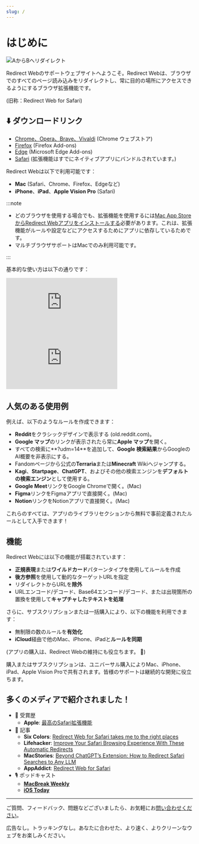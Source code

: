 ```yaml
---
slug: /
---
```



# はじめに

<div style={{display: "flex", flexDirection: "column", alignItems: "flex-start", marginBottom: "25px"}}>
  <img src="./img/redirect-a-to-b.png" style={{display: "block", minWidth: "360px", maxWidth: "500px", width: "100%", height: "auto", marginBottom: "25px"}} alt="AからBへリダイレクト" />
  <ExtensionStoreLinks />
</div>

Redirect Webのサポートウェブサイトへようこそ。Redirect Webは、ブラウザでのすべてのページ読み込みをリダイレクトし、常に目的の場所にアクセスできるようにするブラウザ拡張機能です。

(旧称：Redirect Web for Safari)

## ⬇️ ダウンロードリンク

- [Chrome、Opera、Brave、Vivaldi](https://chromewebstore.google.com/detail/ffglckbhfbfmdkefdmjbhpnffkcmlhdh) (Chrome ウェブストア)
- [Firefox](https://addons.mozilla.org/firefox/addon/redirect-web/) (Firefox Add-ons)
- [Edge](https://microsoftedge.microsoft.com/addons/detail/hmfkakfdccgdpgemaicfgngnmflefpga) (Microsoft Edge Add-ons)
- [Safari](https://apps.apple.com/app/id1571283503) (拡張機能はすでにネイティブアプリにバンドルされています。)

Redirect Webは以下で利用可能です：

- **Mac** (Safari、Chrome、Firefox、Edgeなど)
- **iPhone**、**iPad**、**Apple Vision Pro** (Safari)

:::note

- どのブラウザを使用する場合でも、拡張機能を使用するには[Mac App StoreからRedirect Webアプリをインストールする](https://apps.apple.com/app/id1571283503)必要があります。これは、拡張機能がルールや設定などにアクセスするためにアプリに依存しているためです。
- マルチブラウザサポートはMacでのみ利用可能です。

:::

基本的な使い方は以下の通りです：

<iframe style={{width:"100%", aspectRatio:"9/16", height:"auto", maxHeight:"60vh", maxWidth:"35vh"}} src="https://www.youtube.com/embed/NaQ5X-v-qJU" title="iOS デモビデオ (YouTube)" frameborder="0" allow="accelerometer; autoplay; clipboard-write; encrypted-media; gyroscope; picture-in-picture; web-share" allowfullscreen></iframe>

<iframe style={{width:"100%", aspectRatio:"17/9", height:"auto", maxHeight:"100vh"}} src="https://www.youtube.com/embed/5eU89Gu73SQ" title="macOS デモビデオ (YouTube)" frameborder="0" allow="accelerometer; autoplay; clipboard-write; encrypted-media; gyroscope; picture-in-picture; web-share" allowfullscreen></iframe>

## 人気のある使用例

例えば、以下のようなルールを作成できます：

- **Reddit**をクラシックデザインで表示する (old.reddit.com)。
- **Google マップ**のリンクが表示されたら常に**Apple マップ**を開く。
- すべての検索に**?udm=14**を追加して、**Google 検索結果**からGoogleのAI概要を非表示にする。
- Fandomページから公式の**Terraria**または**Minecraft** Wikiへジャンプする。
- **Kagi**、**Startpage**、**ChatGPT**、およびその他の検索エンジンを**デフォルトの検索エンジン**として使用する。
- **Google Meet**リンクをGoogle Chromeで開く。(Mac)
- **Figma**リンクをFigmaアプリで直接開く。(Mac)
- **Notion**リンクをNotionアプリで直接開く。(Mac)

これらのすべては、アプリのライブラリセクションから無料で事前定義されたルールとして入手できます！

## 機能

Redirect Webには以下の機能が搭載されています：

- **正規表現**または**ワイルドカード**パターンタイプを使用してルールを作成
- **後方参照**を使用して動的なターゲットURLを指定
- リダイレクトからURLを**除外**
- URLエンコード/デコード、Base64エンコード/デコード、または出現箇所の置換を使用して**キャプチャしたテキストを処理**

さらに、サブスクリプションまたは一括購入により、以下の機能を利用できます：

- 無制限の数のルールを**有効化**
- **iCloud**経由で他のMac、iPhone、iPadと**ルールを同期**

(アプリの購入は、Redirect Webの維持にも役立ちます。 🙏)

購入またはサブスクリプションは、ユニバーサル購入によりMac、iPhone、iPad、Apple Vision Proで共有されます。皆様のサポートは継続的な開発に役立ちます。

## 多くのメディアで紹介されました！

* 🏅 受賞歴
    * **Apple**: [最高のSafari拡張機能](https://apps.apple.com/us/story/id1377753262)
* 📰 記事
    * **Six Colors**: [Redirect Web for Safari takes me to the right places](https://sixcolors.com/post/2022/11/redirect-web-for-safari-takes-me-to-the-right-places/)
    * **Lifehacker**: [Improve Your Safari Browsing Experience With These Automatic Redirects](https://lifehacker.com/improve-your-safari-browsing-experience-with-these-auto-1849812013)
    * **MacStories**: [Beyond ChatGPT’s Extension: How to Redirect Safari Searches to Any LLM](https://www.macstories.net/tutorials/beyond-chatgpts-extension-how-to-redirect-safari-searches-to-any-llm/)
    * **AppAddict**: [Redirect Web for Safari](https://appaddict.app/post/redirect-web-for-safari)
* 🎙️ ポッドキャスト
    * [**MacBreak Weekly**](https://youtu.be/I251K3L2s88?t=7427)
    * [**iOS Today**](https://youtu.be/cWkwH84b6M4?t=636)

---

ご質問、フィードバック、問題などございましたら、お気軽にお[問い合わせください](contact-us)。

広告なし。トラッキングなし。あなたに合わせた、より速く、よりクリーンなウェブをお楽しみください。

